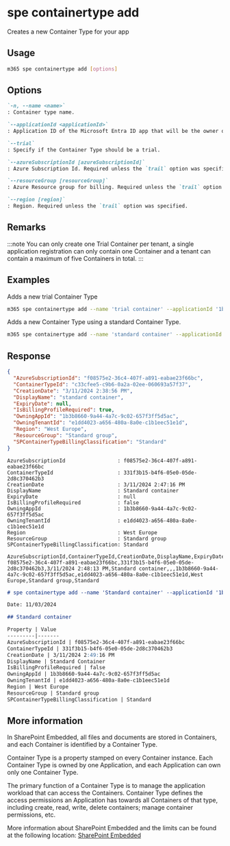 
# spe containertype add

Creates a new Container Type for your app

## Usage

```sh
m365 spe containertype add [options]
```

## Options

```md definition-list
`-n, --name <name>`
: Container type name.

`--applicationId <applicationId>`
: Application ID of the Microsoft Entra ID app that will be the owner of the Container Type.

`--trial`
: Specify if the Container Type should be a trial.

`--azureSubscriptionId [azureSubscriptionId]`
: Azure Subscription Id. Required unless the `trail` option was specified.

`--resourceGroup [resourceGroup]`
: Azure Resource group for billing. Required unless the `trail` option was specified.

`--region [region]`
: Region. Required unless the `trail` option was specified.
```

<Global />

## Remarks

:::note
You can only create one Trial Container per tenant, a single application registration can only contain one Container and a tenant can contain a maximum of five Containers in total.
:::

## Examples

Adds a new trial Container Type

```sh
m365 spe containertype add --name 'trial container' --applicationId '1b3b8660-9a44-4a7c-9c02-657f3ff5d5ac' --trial
```

Adds a new Container Type using a standard Container Type.

```sh
m365 spe containertype add --name 'standard container' --applicationId '1b3b8660-9a44-4a7c-9c02-657f3ff5d5ac' --azureSubscriptionId 'f08575e2-36c4-407f-a891-eabae23f66bc' --region 'West Europe' --resourceGroup 'Standard group'
```

## Response

<Tabs>
  <TabItem value="JSON">

  ```json
  {
    "AzureSubscriptionId": "f08575e2-36c4-407f-a891-eabae23f66bc",
    "ContainerTypeId": "c33cfee5-c9b6-0a2a-02ee-060693a57f37",
    "CreationDate": "3/11/2024 2:38:56 PM",
    "DisplayName": "standard container",
    "ExpiryDate": null,
    "IsBillingProfileRequired": true,
    "OwningAppId": "1b3b8660-9a44-4a7c-9c02-657f3ff5d5ac",
    "OwningTenantId": "e1dd4023-a656-480a-8a0e-c1b1eec51e1d",
    "Region": "West Europe",
    "ResourceGroup": "Standard group",
    "SPContainerTypeBillingClassification": "Standard"
  }
  ```

  </TabItem>
  <TabItem value="Text">

  ```text
  AzureSubscriptionId                 : f08575e2-36c4-407f-a891-eabae23f66bc
  ContainerTypeId                     : 331f3b15-b4f6-05e0-05de-2d8c370462b3
  CreationDate                        : 3/11/2024 2:47:16 PM
  DisplayName                         : Standard container
  ExpiryDate                          : null
  IsBillingProfileRequired            : false
  OwningAppId                         : 1b3b8660-9a44-4a7c-9c02-657f3ff5d5ac
  OwningTenantId                      : e1dd4023-a656-480a-8a0e-c1b1eec51e1d
  Region                              : West Europe
  ResourceGroup                       : Standard group
  SPContainerTypeBillingClassification: Standard
  ```

  </TabItem>
  <TabItem value="CSV">

  ```csv
  AzureSubscriptionId,ContainerTypeId,CreationDate,DisplayName,ExpiryDate,IsBillingProfileRequired,OwningAppId,OwningTenantId,Region,ResourceGroup,SPContainerTypeBillingClassification
  f08575e2-36c4-407f-a891-eabae23f66bc,331f3b15-b4f6-05e0-05de-2d8c370462b3,3/11/2024 2:48:13 PM,Standard container,,,1b3b8660-9a44-4a7c-9c02-657f3ff5d5ac,e1dd4023-a656-480a-8a0e-c1b1eec51e1d,West Europe,Standard group,Standard
  ```

  </TabItem>
  <TabItem value="Markdown">

  ```md
  # spe containertype add --name 'Standard container' --applicationId '1b3b8660-9a44-4a7c-9c02-657f3ff5d5ac' --azureSubscriptionId 'f08575e2-36c4-407f-a891-eabae23f66bc' --region 'West Europe' --resourceGroup 'Standard group'

  Date: 11/03/2024

  ## Standard container

  Property | Value
  ---------|-------
  AzureSubscriptionId | f08575e2-36c4-407f-a891-eabae23f66bc
  ContainerTypeId | 331f3b15-b4f6-05e0-05de-2d8c370462b3
  CreationDate | 3/11/2024 2:49:16 PM
  DisplayName | Standard Container
  IsBillingProfileRequired | false
  OwningAppId | 1b3b8660-9a44-4a7c-9c02-657f3ff5d5ac
  OwningTenantId | e1dd4023-a656-480a-8a0e-c1b1eec51e1d
  Region | West Europe
  ResourceGroup | Standard group
  SPContainerTypeBillingClassification | Standard
  ```

  </TabItem>
</Tabs>

## More information

In SharePoint Embedded, all files and documents are stored in Containers, and each Container is identified by a Container Type.

Container Type is a property stamped on every Container instance. Each Container Type is owned by one Application, and each Application can own only one Container Type.

The primary function of a Container Type is to manage the application workload that can access the Containers. Container Type defines the access permissions an Application has towards all Containers of that type, including create, read, write, delete containers; manage container permissions, etc.

More information about SharePoint Embedded and the limits can be found at the following location: [SharePoint Embedded](https://learn.microsoft.com/en-us/sharepoint/dev/embedded/concepts/app-concepts/containertypes#sharepoint-embedded-trial-container-types)
